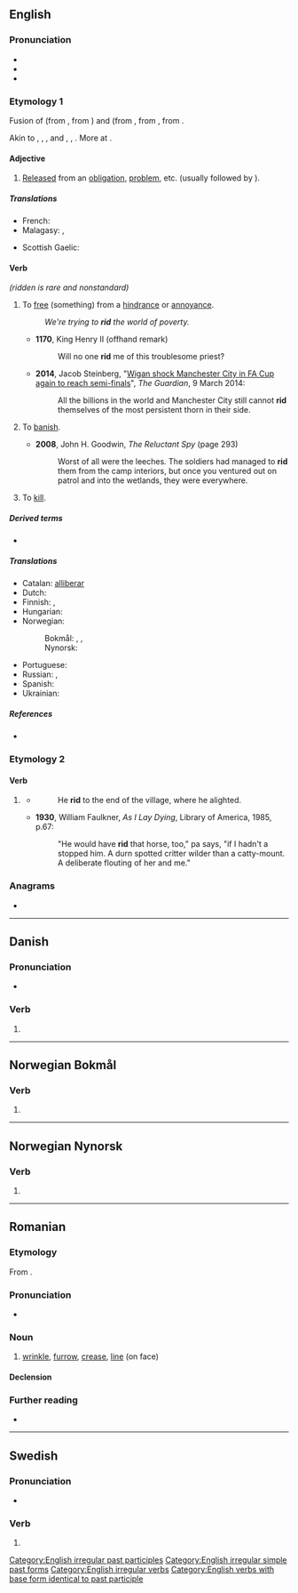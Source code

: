 {{also|riđ|rið|řiď|рід|рид}}

==English==

===Pronunciation===
* {{IPA|en|/ˈɹɪd/}}
* {{audio|en|en-us-rid.ogg|Audio (US)}}
* {{rhymes|en|ɪd}}

===Etymology 1===
Fusion of {{inh|en|enm|redden||to deliver from, rid, clear}} (from {{inh|en|ang|hreddan||to deliver, rescue, free from, take away}}, from {{inh|en|gem-pro|*hradjaną||to save, deliver}}) and {{inh|en|enm|ridden||to clear away, remove obstructions}} (from {{inh|en|ang|ġeryddan|t=to clear land}}, from {{inh|en|gem-pro|*riudijaną||to clear}}, from {{der|en|ine-pro|*rewdʰ-||to clear land}}. 

Akin to {{cog|ofs|hredda||to save}}, {{cog|nl|redden||to save, deliver}}, {{cog|de|retten||to save, deliver}}, {{m|de|roden||to clear}} and {{m|de|reuten||to clear}}, {{cog|non|ryðja||to clear, empty}}, {{cog|non|hróðja|hrōðja|to clear, strip}}. More at {{m|en|redd}}.

====Adjective====
{{en-adj|-}} {{tlb|en|not used attributively}}

# [[release|Released]] from an [[obligation]], [[problem]], etc. (usually followed by {{m|en|of}}).
#: {{ux|en|I’m glad to be '''rid''' of that stupid nickname.}}

=====Translations=====
{{trans-top|released from}}
* French: {{t+|fr|débarrasser}}
* Malagasy: {{t+|mg|manafaka}}, {{t+|mg|manala}}
{{trans-mid}}
* Scottish Gaelic: {{t|gd|cuidhteas}}
{{trans-bottom}}

====Verb====
{{en-verb|rids|ridding|rid|past2=ridded|rid|past_ptc2=ridded|past_ptc3=ridden}} ''(ridden is rare and nonstandard)''

# {{lb|en|transitive}} To [[free]] (something) from a [[hindrance]] or [[annoyance]].
#: {{synonyms|en|deliver|disencumber}}
#: ''We're trying to '''rid''' the world of poverty.''
#* '''1170''', King Henry II (offhand remark)
#*: Will no one '''rid''' me of this troublesome priest?
#* '''2014''', Jacob Steinberg, "[http://www.theguardian.com/football/2014/mar/09/manchester-city-wigan-athletic-fa-cup Wigan shock Manchester City in FA Cup again to reach semi-finals]", ''The Guardian'', 9 March 2014:
#*: All the billions in the world and Manchester City still cannot '''rid''' themselves of the most persistent thorn in their side.
# {{lb|en|transitive|mostly|obsolete}} To [[banish]].
#* '''2008''', John H. Goodwin, ''The Reluctant Spy'' (page 293)
#*: Worst of all were the leeches. The soldiers had managed to '''rid''' them from the camp interiors, but once you ventured out on patrol and into the wetlands, they were everywhere.
# {{lb|en|transitive|obsolete}} To [[kill]].

=====Derived terms=====
* {{l|en|get rid of}}

=====Translations=====
{{trans-top|to free from a hindrance or annoyance}}
* Catalan: [[alliberar]]
* Dutch: {{t+|nl|kwijt}}
* Finnish: {{t+|fi|vapauttaa}}, {{t+|fi|päästää}}
* Hungarian: {{t+|hu|megszabadít}}
* Norwegian:
*: Bokmål: {{t|nb|kvitte}}, {{t+|nb|fri}}, {{t+|nb|frigjøre}}
*: Nynorsk: {{t|nn|kvitte}}
{{trans-mid}}
* Portuguese: {{t+|pt|libertar}}
* Russian: {{t+|ru|избавля́ть|impf}}, {{t+|ru|изба́вить|pf}}
* Spanish: {{t+|es|liberar}}
* Ukrainian: {{t|uk|звільняти}}
{{trans-bottom}}

=====References=====
* {{R:Online Etymology Dictionary}}

===Etymology 2===

====Verb====
{{head|en|verb form}}

# {{lb|en|obsolete}} {{en-past of|ride}}
#* {{rfdatek|en|William Makepeace Thackeray}}
#*: He '''rid''' to the end of the village, where he alighted.
#* '''1930''', William Faulkner, ''As I Lay Dying'', Library of America, 1985, p.67:
#*: "He would have '''rid''' that horse, too," pa says, "if I hadn't a stopped him. A durn spotted critter wilder than a catty-mount. A deliberate flouting of her and me."

===Anagrams===
* {{anagrams|en|a=dir|D.R.I.|DRI|Dir.|IDR|dir|dir.}}

[[Category:English irregular past participles]]
[[Category:English irregular simple past forms]]
[[Category:English irregular verbs]]
[[Category:English verbs with base form identical to past participle]]

----

==Danish==

===Pronunciation===
* {{IPA|da|/riːd/|[ʁiðˀ]}}

===Verb===
{{head|da|verb form}}

# {{imperative of|da|ride}}

----

==Norwegian Bokmål==

===Verb===
{{head|nb|verb form}}

# {{imperative of|nb|ride}}

----

==Norwegian Nynorsk==

===Verb===
{{head|nn|verb form}}

# {{inflection of|nn|rida||pres|;|imp}}

----

==Romanian==

===Etymology===
From {{bor|ro|fr|ride}}.

===Pronunciation===
* {{IPA|ro|/rid/}}

===Noun===
{{ro-noun|n|riduri}}

# [[wrinkle]], [[furrow]], [[crease]], [[line]] (on face)

====Declension====
{{ro-noun-n-uri}}

===Further reading===
* {{R:DEX}}

----

==Swedish==

===Pronunciation===
* {{rhymes|sv|iːd}}

===Verb===
{{head|sv|verb form}}

# {{sv-verb-form-imp|rida}}